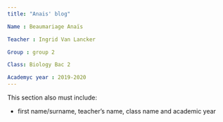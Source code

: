 ```yaml
---
title: "Anais' blog"

Name : Beaumariage Anaïs

Teacher : Ingrid Van Lancker

Group : group 2

Class: Biology Bac 2

Academyc year : 2019-2020
---
```



This section also must include: 

- first name/surname, teacher’s name, class name and academic year
